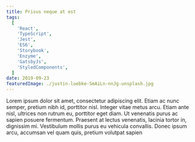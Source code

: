```yaml
---
title: Prisus neque at est
tags:
  [
    'React',
    'TypeScript',
    'Jest',
    'ES6',
    'Storybook',
    'Enzyme',
    'GatsbyJs',
    'StyledComponents',
  ]
date: 2019-09-23
featuredImage: ./justin-luebke-SmAiLn-nnJg-unsplash.jpg
---
```


Lorem ipsum dolor sit amet, consectetur adipiscing elit. Etiam ac nunc semper, pretium nibh id, porttitor nisl. Integer vitae metus arcu. Etiam ante nisl, ultrices non rutrum eu, porttitor eget diam. Ut venenatis purus ac sapien posuere fermentum. Praesent at lectus venenatis, lacinia tortor in, dignissim mi. Vestibulum mollis purus eu vehicula convallis. Donec ipsum arcu, accumsan vel quam quis, pretium volutpat sapien
